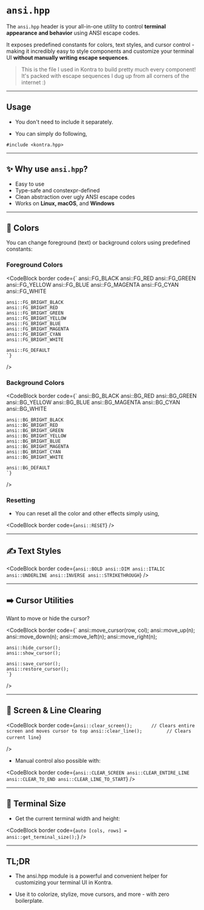 # `ansi.hpp`

The `ansi.hpp` header is your all-in-one utility to control **terminal appearance and behavior** using ANSI escape codes.

It exposes predefined constants for colors, text styles, and cursor control - making it incredibly easy to style components and customize your terminal UI **without manually writing escape sequences**.

> This is the file I used in Kontra to build pretty much every component! It's packed with escape sequences I dug up from all corners of the internet :)

---

## Usage

- You don't need to include it separately.

- You can simply do following,

`#include <kontra.hpp>`

---

## ✨ Why use `ansi.hpp`?

- Easy to use
- Type-safe and constexpr-defined
- Clean abstraction over ugly ANSI escape codes
- Works on **Linux, macOS**, and **Windows**

---

## 🎨 Colors

You can change foreground (text) or background colors using predefined constants:

### Foreground Colors

<CodeBlock 
    border
    code={`
    ansi::FG_BLACK
    ansi::FG_RED
    ansi::FG_GREEN
    ansi::FG_YELLOW
    ansi::FG_BLUE
    ansi::FG_MAGENTA
    ansi::FG_CYAN
    ansi::FG_WHITE

    ansi::FG_BRIGHT_BLACK
    ansi::FG_BRIGHT_RED
    ansi::FG_BRIGHT_GREEN
    ansi::FG_BRIGHT_YELLOW
    ansi::FG_BRIGHT_BLUE
    ansi::FG_BRIGHT_MAGENTA
    ansi::FG_BRIGHT_CYAN
    ansi::FG_BRIGHT_WHITE

    ansi::FG_DEFAULT
    `}

/>

### Background Colors

<CodeBlock 
    border
    code={`
    ansi::BG_BLACK
    ansi::BG_RED
    ansi::BG_GREEN
    ansi::BG_YELLOW
    ansi::BG_BLUE
    ansi::BG_MAGENTA
    ansi::BG_CYAN
    ansi::BG_WHITE

    ansi::BG_BRIGHT_BLACK
    ansi::BG_BRIGHT_RED
    ansi::BG_BRIGHT_GREEN
    ansi::BG_BRIGHT_YELLOW
    ansi::BG_BRIGHT_BLUE
    ansi::BG_BRIGHT_MAGENTA
    ansi::BG_BRIGHT_CYAN
    ansi::BG_BRIGHT_WHITE

    ansi::BG_DEFAULT
    `}

/>

### Resetting

- You can reset all the color and other effects simply using,

<CodeBlock
  border
  code={`
    ansi::RESET
    `}
/>

---

## ✍️ Text Styles

<CodeBlock
  border
  code={`
    ansi::BOLD
    ansi::DIM
    ansi::ITALIC
    ansi::UNDERLINE
    ansi::INVERSE
    ansi::STRIKETHROUGH
    `}
/>

---

## ➡️ Cursor Utilities

Want to move or hide the cursor?

<CodeBlock
  border
  code={`
    ansi::move_cursor(row, col);
    ansi::move_up(n);
    ansi::move_down(n);
    ansi::move_left(n);
    ansi::move_right(n);

    ansi::hide_cursor();
    ansi::show_cursor();

    ansi::save_cursor();
    ansi::restore_cursor();
    `}

/>

---

## 🧹 Screen & Line Clearing

<CodeBlock
  border
  code={`
    ansi::clear_screen();       // Clears entire screen and moves cursor to top
    ansi::clear_line();         // Clears current line
    `}

/>

- Manual control also possible with:

<CodeBlock
  border
  code={`
    ansi::CLEAR_SCREEN
    ansi::CLEAR_ENTIRE_LINE
    ansi::CLEAR_TO_END
    ansi::CLEAR_LINE_TO_START
    `}
/>

---

## 📐 Terminal Size

- Get the current terminal width and height:

<CodeBlock
  border
  code={`
    auto [cols, rows] = ansi::get_terminal_size();
    `}
/>

---

## TL;DR

- The ansi.hpp module is a powerful and convenient helper for customizing your terminal UI in Kontra.

- Use it to colorize, stylize, move cursors, and more - with zero boilerplate.
